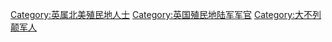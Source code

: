 [[Category:英属北美殖民地人士|Category:英属北美殖民地人士]]
[[Category:英国殖民地陆军军官|Category:英国殖民地陆军军官]]
[[Category:大不列颠军人|Category:大不列颠军人]]